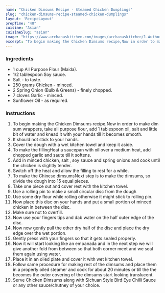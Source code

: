 ---
name: "Chicken Dimsums Recipe - Steamed Chicken Dumplings"
slug: "chicken-dimsums-recipe-steamed-chicken-dumplings"
layout: 'RecipeLayout'
prepTime: "40"
cuisine: "Asian"
cuisineSlug: "asian"
image: "https://www.archanaskitchen.com/images/archanaskitchen/1-Author/garimasgautam-gmail.com/Chicken_Dimsums.jpg"
excerpt: "To begin making the Chicken Dimsums recipe,Now in order to make dim sum wrappers, take all purpose flour, add 1 tablespoon oil, salt and little bit of water and knead it with your hands till it becomes smooth"
---

### Ingredients

- 1 cup All Purpose Flour (Maida).
- 1/2 tablespoon Soy sauce.
- Salt - to taste.
- 250 grams Chicken - minced.
- 2 Spring Onion (Bulb & Greens) - finely chopped.
- 7 cloves Garlic - minced.
- Sunflower Oil - as required.

### Instructions

1. To begin making the Chicken Dimsums recipe,Now in order to make dim sum wrappers, take all purpose flour, add 1 tablespoon oil, salt and little bit of water and knead it with your hands till it becomes smooth.
1. It should not stick to your hands.
1. Cover the dough with a wet kitchen towel and keep it aside.
1. To make the fillingHeat a saucepan with oil over a medium heat, add chopped garlic and saute till it softens.
1. Add in minced chicken, salt , soy sauce and spring onions and cook until the chicken is slightly tender.
1. Switch off the heat and allow the filling to rest for a while.
1. To make the Chinese dimsumsNext step is to make the dimsums, so divide the dough into 15 equal pieces.
1. Take one piece out and cover rest with the kitchen towel.
1. Use a rolling pin to make a small circular disc from the dough.
1. Use some dry flour while rolling otherwise it might stick to rolling pin.
1. Now place this disc on your hands and put a small portion of minced chicken in between the disc.
1. Make sure not to overfill.
1. Now use your fingers tips and dab water on the half outer edge of the disc.
1. Now now gently pull the other dry half of the disc and place the dry edge over the wet portion.
1. Gently press with your fingers so that it gets sealed properly.
1. Now it will start looking like an empanada and in the next step we will give another fold from between so that both corner meet and we seal them again using water.
1. Place it in an oiled plate and cover it with wet kitchen towel.
1. Follow same procedure for making rest of the dimsums and place them in a properly oiled steamer and cook for about 20 minutes or till the the becomes the outer covering of the dimsums start looking translucent.
1. Serve Chicken Dimsums along with Sichuan Style Bird Eye Chilli Sauce or any other sauce/chutney of your choice.
